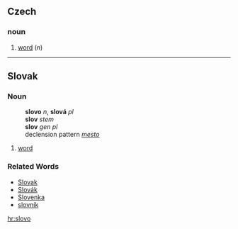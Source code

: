 == Czech ==
=== noun ===
# [[word]] (''n'')

----

== Slovak ==
=== Noun ===
:'''slovo''' ''n'', '''slová''' ''pl''
:'''slov''' ''stem''
:'''slov''' ''gen pl''
:declension pattern ''[[Slovak declension pattern mesto|mesto]]''
# [[word]]

=== Related Words ===
* [[Slovak]]
* [[Slovák#Slovak|Slovák]]
* [[Slovenka#Slovak|Slovenka]]
* [[slovník#Slovak|slovník]]

[[hr:slovo]]